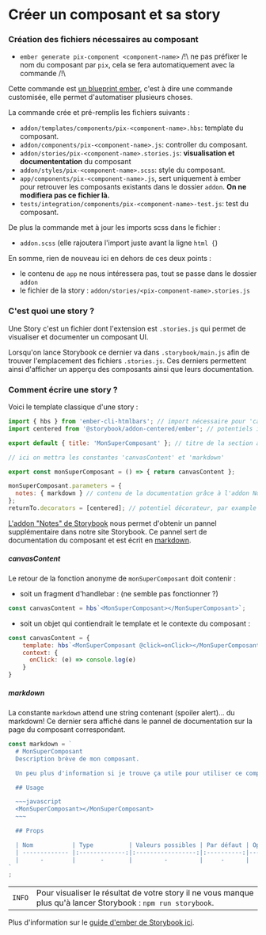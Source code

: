 
<Meta title='Développement/Créer un composant' />

Créer un composant et sa story
==============================================================================

### Création des fichiers nécessaires au composant
* `ember generate pix-component <component-name>`
/!\ ne pas préfixer le nom du composant par `pix`, cela se fera automatiquement avec la commande /!\

Cette commande est [un blueprint ember](https://cli.emberjs.com/release/advanced-use/blueprints/), c'est à dire une commande customisée, elle permet d'automatiser plusieurs choses. 

La commande crée et pré-remplis les fichiers suivants :
* `addon/templates/components/pix-<component-name>.hbs`: template du composant.
* `addon/components/pix-<component-name>.js`: controller du composant.
* `addon/stories/pix-<component-name>.stories.js`: **visualisation et documententation** du composant
* `addon/styles/pix-<component-name>.scss`: style du composant.
* `app/components/pix-<component-name>.js`, sert uniquement à ember pour retrouver les composants existants dans le dossier `addon`. **On ne modifiera pas ce fichier là.**
* `tests/integration/components/pix-<component-name>-test.js`: test du composant.

De plus la commande met à jour les imports scss dans le fichier :
* `addon.scss` (elle rajoutera l'import juste avant la ligne `html {`)

En somme, rien de nouveau ici en dehors de ces deux points : 
- le contenu de `app` ne nous intéressera pas, tout se passe dans le dossier `addon`
- le fichier de la story : `addon/stories/<pix-component-name>.stories.js`

### C'est quoi une story ?
Une Story c'est un fichier dont l'extension est `.stories.js` qui permet de visualiser et documenter un composant UI.

Lorsqu'on lance Storybook ce dernier va dans `.storybook/main.js` afin de trouver l'emplacement des fichiers `.stories.js`. Ces derniers permettent ainsi d'afficher un apperçu des composants ainsi que leurs documentation. 


### Comment écrire une story ?

Voici le template classique d'une story : 

~~~javascript
import { hbs } from 'ember-cli-htmlbars'; // import nécessaire pour 'canvasContent'
import centered from '@storybook/addon-centered/ember'; // potentiels import de décorateurs

export default { title: 'MonSuperComposant' }; // titre de la section affiché dans le menu de storybook

// ici on mettra les constantes 'canvasContent' et 'markdown'

export const monSuperComposant = () => { return canvasContent };

monSuperComposant.parameters = { 
  notes: { markdown } // contenu de la documentation grâce à l'addon Notes
};
returnTo.decorators = [centered]; // potentiel décorateur, par example celui-ci centre la story dans le canvas
~~~

[L'addon "Notes" de Storybook](https://github.com/storybookjs/storybook/tree/master/addons/notes) nous permet d'obtenir un pannel supplémentaire dans notre site Storybook. Ce pannel sert de documentation du composant et est écrit en [markdown](https://github.com/adam-p/markdown-here/wiki/Markdown-Cheatsheet).

##### canvasContent

Le retour de la fonction anonyme de `monSuperComposant` doit contenir : 
- soit un fragment d'handlebar : (ne semble pas fonctionner ?)
~~~javascript
const canvasContent = hbs`<MonSuperComposant></MonSuperComposant>`;
~~~
- soit un objet qui contiendrait le template et le contexte du composant : 
~~~javascript
const canvasContent = {
    template: hbs`<MonSuperComposant @click=onClick></MonSuperComposant>`,
    context: {
      onClick: (e) => console.log(e)
    }
}
~~~


##### markdown
La constante `markdown` attend une string contenant (spoiler alert)... du markdown! 
Ce dernier sera affiché dans le pannel de documentation sur la page du composant correspondant.

```javascript
const markdown = `
  # MonSuperComposant
  Description brève de mon composant.

  Un peu plus d'information si je trouve ça utile pour utiliser ce composant...

  ## Usage

  ~~~javascript
  <MonSuperComposant></MonSuperComposant>
  ~~~

  ## Props

  | Nom           | Type          | Valeurs possibles | Par défaut | Optionnel |
  | ------------- |:-------------:|:-----------------:|:----------:|----------:|
  |      -        |       -       |         -         |     -      |     -     |
`
;
```

|   |   |
| - |:- |
| `INFO` | Pour visualiser le résultat de votre story il ne vous manque plus qu'à lancer Storybook : `npm run storybook`. | 





Plus d'information sur le [guide d'ember de Storybook ici](https://storybook.js.org/docs/guides/guide-ember/).

